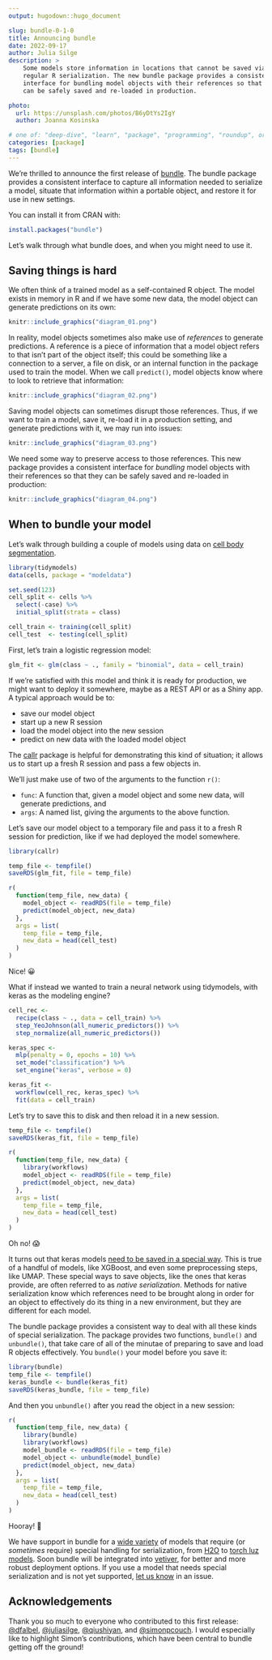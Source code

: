 ```yaml
---
output: hugodown::hugo_document

slug: bundle-0-1-0
title: Announcing bundle
date: 2022-09-17
author: Julia Silge
description: >
    Some models store information in locations that cannot be saved via 
    regular R serialization. The new bundle package provides a consistent 
    interface for bundling model objects with their references so that they 
    can be safely saved and re-loaded in production.

photo:
  url: https://unsplash.com/photos/B6yDtYs2IgY
  author: Joanna Kosinska

# one of: "deep-dive", "learn", "package", "programming", "roundup", or "other"
categories: [package] 
tags: [bundle]
---
```


We're thrilled to announce the first release of [bundle](https://rstudio.github.io/bundle/). The bundle package provides a consistent interface to capture all information needed to serialize a model, situate that information within a portable object, and restore it for use in new settings.

You can install it from CRAN with:

```r
install.packages("bundle")
```

Let's walk through what bundle does, and when you might need to use it.

## Saving things is hard

We often think of a trained model as a self-contained R object. The model exists in memory in R and if we have some new data, the model object can generate predictions on its own:

```r
knitr::include_graphics("diagram_01.png")
```

In reality, model objects sometimes also make use of *references* to generate predictions. A reference is a piece of information that a model object refers to that isn't part of the object itself; this could be something like a connection to a server, a file on disk, or an internal function in the package used to train the model. When we call `predict()`, model objects know where to look to retrieve that information:

```r
knitr::include_graphics("diagram_02.png")
```

Saving model objects can sometimes disrupt those references. Thus, if we want to train a model, save it, re-load it in a production setting, and generate predictions with it, we may run into issues:

```r
knitr::include_graphics("diagram_03.png")
```

We need some way to preserve access to those references. This new package provides a consistent interface for *bundling* model objects with their references so that they can be safely saved and re-loaded in production:

```r
knitr::include_graphics("diagram_04.png")
```

## When to bundle your model

Let's walk through building a couple of models using data on [cell body segmentation](https://modeldata.tidymodels.org/reference/cells.html).

```r
library(tidymodels)
data(cells, package = "modeldata")

set.seed(123)
cell_split <- cells %>% 
  select(-case) %>%
  initial_split(strata = class)

cell_train <- training(cell_split)
cell_test  <- testing(cell_split)
```

First, let's train a logistic regression model:

```r
glm_fit <- glm(class ~ ., family = "binomial", data = cell_train)
```

If we're satisfied with this model and think it is ready for production, we might want to deploy it somewhere, maybe as a REST API or as a Shiny app. A typical approach would be to:

-   save our model object
-   start up a new R session
-   load the model object into the new session
-   predict on new data with the loaded model object

The [callr](https://callr.r-lib.org/) package is helpful for demonstrating this kind of situation; it allows us to start up a fresh R session and pass a few objects in.

We'll just make use of two of the arguments to the function `r()`:

-   `func`: A function that, given a model object and some new data, will generate predictions, and
-   `args`: A named list, giving the arguments to the above function.

Let's save our model object to a temporary file and pass it to a fresh R session for prediction, like if we had deployed the model somewhere.

```r
library(callr)

temp_file <- tempfile()
saveRDS(glm_fit, file = temp_file)

r(
  function(temp_file, new_data) {
    model_object <- readRDS(file = temp_file)
    predict(model_object, new_data)
  },
  args = list(
    temp_file = temp_file,
    new_data = head(cell_test)
  )
)
```

Nice! 😀

What if instead we wanted to train a neural network using tidymodels, with keras as the modeling engine?

```r
cell_rec <- 
  recipe(class ~ ., data = cell_train) %>%
  step_YeoJohnson(all_numeric_predictors()) %>%
  step_normalize(all_numeric_predictors())

keras_spec <- 
  mlp(penalty = 0, epochs = 10) %>% 
  set_mode("classification") %>% 
  set_engine("keras", verbose = 0) 

keras_fit <- 
  workflow(cell_rec, keras_spec) %>%
  fit(data = cell_train)
```

Let's try to save this to disk and then reload it in a new session.

```r
temp_file <- tempfile()
saveRDS(keras_fit, file = temp_file)

r(
  function(temp_file, new_data) {
    library(workflows)
    model_object <- readRDS(file = temp_file)
    predict(model_object, new_data)
  },
  args = list(
    temp_file = temp_file,
    new_data = head(cell_test)
  )
)
```

Oh no! 😱

It turns out that keras models [need to be saved in a special way](https://tensorflow.rstudio.com/guides/keras/serialization_and_saving.html). This is true of a handful of models, like XGBoost, and even some preprocessing steps, like UMAP. These special ways to save objects, like the ones that keras provide, are often referred to as *native serialization*. Methods for native serialization know which references need to be brought along in order for an object to effectively do its thing in a new environment, but they are different for each model.

The bundle package provides a consistent way to deal with all these kinds of special serialization. The package provides two functions, `bundle()` and `unbundle()`, that take care of all of the minutae of preparing to save and load R objects effectively. You `bundle()` your model before you save it:

```r
library(bundle)
temp_file <- tempfile()
keras_bundle <- bundle(keras_fit)
saveRDS(keras_bundle, file = temp_file)
```

And then you `unbundle()` after you read the object in a new session:

```r
r(
  function(temp_file, new_data) {
    library(bundle)
    library(workflows)
    model_bundle <- readRDS(file = temp_file)
    model_object <- unbundle(model_bundle)
    predict(model_object, new_data)
  },
  args = list(
    temp_file = temp_file,
    new_data = head(cell_test)
  )
)
```

Hooray! 🎉

We have support in bundle for a [wide variety](https://rstudio.github.io/bundle/reference/) of models that require (or *sometimes* require) special handling for serialization, from [H2O](https://h2o.ai/) to [torch luz models](https://mlverse.github.io/luz/). Soon bundle will be integrated into [vetiver](https://vetiver.rstudio.com/), for better and more robust deployment options. If you use a model that needs special serialization and is not yet supported, [let us know](https://github.com/rstudio/bundle/issues) in an issue.

## Acknowledgements

Thank you so much to everyone who contributed to this first release: [\@dfalbel](https://github.com/dfalbel), [\@juliasilge](https://github.com/juliasilge), [\@qiushiyan](https://github.com/qiushiyan), and [\@simonpcouch](https://github.com/simonpcouch). I would especially like to highlight Simon's contributions, which have been central to bundle getting off the ground!
